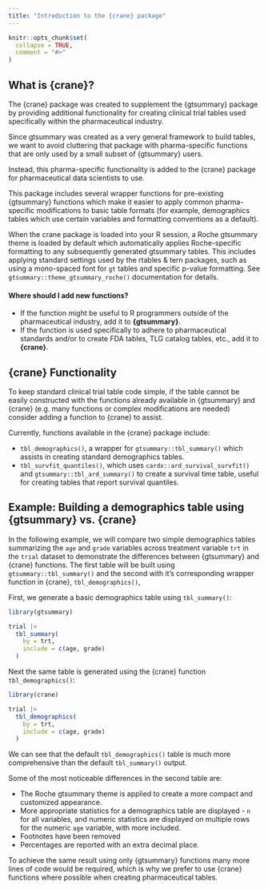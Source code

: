 ```yaml
---
title: "Introduction to the {crane} package"
---
```


```r
knitr::opts_chunk$set(
  collapse = TRUE,
  comment = "#>"
)
```

## What is {crane}?

The {crane} package was created to supplement the {gtsummary} package by providing additional functionality for creating clinical trial tables used specifically within the pharmaceutical industry. 

Since gtsummary was created as a very general framework to build tables, we want to avoid cluttering that package with pharma-specific functions that are only used by a small subset of {gtsummary} users. 

Instead, this pharma-specific functionality is added to the {crane} package for pharmaceutical data scientists to use. 

This package includes several wrapper functions for pre-existing {gtsummary} functions which make it easier to apply common pharma-specific modifications to basic table formats (for example, demographics tables which use certain variables and formatting conventions as a default). 

When the crane package is loaded into your R session, a Roche gtsummary theme is loaded by default which automatically applies Roche-specific formatting to any subsequently generated gtsummary tables. This includes applying standard settings used by the rtables & tern packages, such as using a mono-spaced font for `gt` tables and specific p-value formatting. See `gtsummary::theme_gtsummary_roche()` documentation for details.

#### Where should I add new functions?

- If the function might be useful to R programmers outside of the pharmaceutical industry, add it to **{gtsummary}**.
- If the function is used specifically to adhere to pharmaceutical standards and/or to create FDA tables, TLG catalog tables, etc., add it to **{crane}**.

## {crane} Functionality

To keep standard clinical trial table code simple, if the table cannot be easily constructed with the functions already available in {gtsummary} and {crane} (e.g. many functions or complex modifications are needed) consider adding a function to {crane} to assist.

Currently, functions available in the {crane} package include:

- `tbl_demographics()`, a wrapper for `gtsummary::tbl_summary()` which assists in creating standard demographics tables.
- `tbl_survfit_quantiles()`, which uses `cardx::ard_survival_survfit()` and `gtsummary::tbl_ard_summary()` to create a survival time table, useful for creating tables that report survival quantiles.

## Example: Building a demographics table using {gtsummary} vs. {crane}

In the following example, we will compare two simple demographics tables summarizing the `age` and `grade` variables across treatment variable `trt` in the `trial` dataset to demonstrate the differences between {gtsummary} and {crane} functions. The first table will be built using `gtsummary::tbl_summary()` and the second with it's corresponding wrapper function in {crane}, `tbl_demographics()`,

First, we generate a basic demographics table using `tbl_summary()`:

```r
library(gtsummary)

trial |>
  tbl_summary(
    by = trt,
    include = c(age, grade)
  )
```

Next the same table is generated using the {crane} function `tbl_demographics()`:

```r
library(crane)

trial |>
  tbl_demographics(
    by = trt,
    include = c(age, grade)
  )
```

We can see that the default `tbl_demographics()` table is much more comprehensive than the default `tbl_summary()` output. 

Some of the most noticeable differences in the second table are:

- The Roche gtsummary theme is applied to create a more compact and customized appearance. 
- More appropriate statistics for a demographics table are displayed - `n` for all variables, and numeric statistics are displayed on multiple rows for the numeric `age` variable, with more included. 
- Footnotes have been removed
- Percentages are reported with an extra decimal place. 

To achieve the same result using only {gtsummary} functions many more lines of code would be required, which is why we prefer to use {crane} functions where possible when creating pharmaceutical tables.
